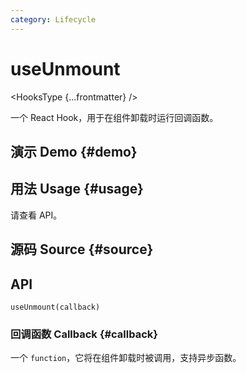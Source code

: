 ```yaml
---
category: Lifecycle
---
```


# useUnmount


<HooksType {...frontmatter} />

一个 React Hook，用于在组件卸载时运行回调函数。

## 演示 Demo \{#demo}


<App />

## 用法 Usage \{#usage}

请查看 API。

## 源码 Source \{#source}


<Source />

## API

```tsx
useUnmount(callback)
```

### 回调函数 Callback \{#callback}

一个 `function`，它将在组件卸载时被调用，支持异步函数。
